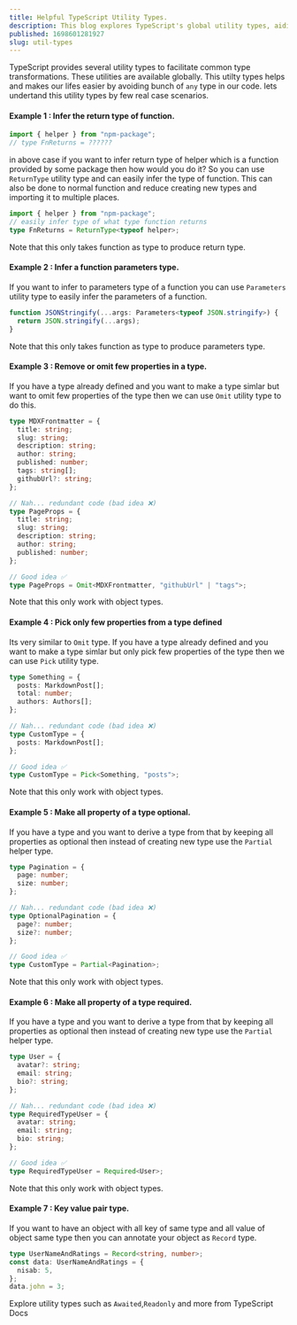 ```yaml
---
title: Helpful TypeScript Utility Types.
description: This blog explores TypeScript's global utility types, aiding common type transformations.
published: 1698601281927
slug: util-types
---
```


TypeScript provides several utility types to facilitate common type transformations. These utilities are available globally. This utilty types helps and makes our lifes easier by avoiding bunch of `any` type in our code. lets undertand this utility types by few real case scenarios.

#### Example 1 : Infer the return type of function.

```typescript showLineNumbers
import { helper } from "npm-package";
// type FnReturns = ??????
```

in above case if you want to infer return type of helper which is a function provided by some package then how would you do it?
So you can use `ReturnType` utility type and can easily infer the type of function. This can also be done to normal function and reduce creating new types and importing it to multiple places.

```typescript showLineNumbers {3}
import { helper } from "npm-package";
// easily infer type of what type function returns
type FnReturns = ReturnType<typeof helper>;
```

<Note>Note that this only takes function as type to produce return type.</Note>

#### Example 2 : Infer a function parameters type.

If you want to infer to parameters type of a function you can use `Parameters` utility type to easily infer the parameters of a function.

```typescript showLineNumbers {1}
function JSONStringify(...args: Parameters<typeof JSON.stringify>) {
  return JSON.stringify(...args);
}
```

<Note>
  Note that this only takes function as type to produce parameters type.
</Note>

#### Example 3 : Remove or omit few properties in a type.

If you have a type already defined and you want to make a type simlar but want to omit few properties of the type then we can use `Omit` utility type to do this.

```typescript showLineNumbers {21}
type MDXFrontmatter = {
  title: string;
  slug: string;
  description: string;
  author: string;
  published: number;
  tags: string[];
  githubUrl?: string;
};

// Nah... redundant code (bad idea ❌)
type PageProps = {
  title: string;
  slug: string;
  description: string;
  author: string;
  published: number;
};

// Good idea ✅
type PageProps = Omit<MDXFrontmatter, "githubUrl" | "tags">;
```

<Note>Note that this only work with object types.</Note>

#### Example 4 : Pick only few properties from a type defined

Its very similar to `Omit` type. If you have a type already defined and you want to make a type simlar but only pick few properties of the type then we can use `Pick` utility type.

```typescript showLineNumbers {13}
type Something = {
  posts: MarkdownPost[];
  total: number;
  authors: Authors[];
};

// Nah... redundant code (bad idea ❌)
type CustomType = {
  posts: MarkdownPost[];
};

// Good idea ✅
type CustomType = Pick<Something, "posts">;
```

<Note>Note that this only work with object types.</Note>

#### Example 5 : Make all property of a type optional.

If you have a type and you want to derive a type from that by keeping all properties as optional then instead of creating new type use the `Partial` helper type.

```typescript showLineNumbers {13}
type Pagination = {
  page: number;
  size: number;
};

// Nah... redundant code (bad idea ❌)
type OptionalPagination = {
  page?: number;
  size?: number;
};

// Good idea ✅
type CustomType = Partial<Pagination>;
```

<Note>Note that this only work with object types.</Note>

#### Example 6 : Make all property of a type required.

If you have a type and you want to derive a type from that by keeping all properties as optional then instead of creating new type use the `Partial` helper type.

```typescript showLineNumbers {15}
type User = {
  avatar?: string;
  email: string;
  bio?: string;
};

// Nah... redundant code (bad idea ❌)
type RequiredTypeUser = {
  avatar: string;
  email: string;
  bio: string;
};

// Good idea ✅
type RequiredTypeUser = Required<User>;
```

<Note>Note that this only work with object types.</Note>

#### Example 7 : Key value pair type.

If you want to have an object with all key of same type and all value of object same type then you can annotate your object as `Record` type.

```typescript showLineNumbers {1}
type UserNameAndRatings = Record<string, number>;
const data: UserNameAndRatings = {
  nisab: 5,
};
data.john = 3;
```

<Tweet id="1621470978504261632" />

Explore utility types such as `Awaited`,`Readonly` and more from <Link href="https://www.typescriptlang.org/docs/handbook/utility-types.html">TypeScript Docs</Link>
